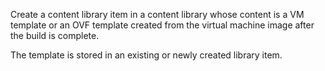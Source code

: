 <!-- Code generated from the comments of the ContentLibraryDestinationConfig struct in builder/vsphere/common/step_import_to_content_library.go; DO NOT EDIT MANUALLY -->

Create a content library item in a content library whose content is a VM
template or an OVF template created from the virtual machine image after
the build is complete.

The template is stored in an existing or newly created library item.

<!-- End of code generated from the comments of the ContentLibraryDestinationConfig struct in builder/vsphere/common/step_import_to_content_library.go; -->
